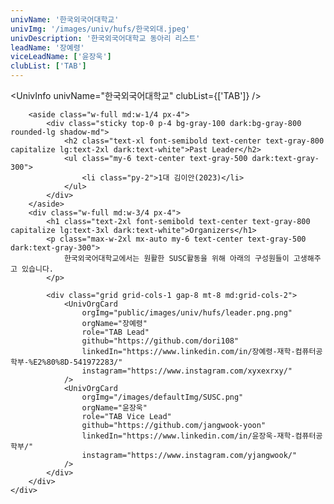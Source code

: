 ```yaml
---
univName: '한국외국어대학교'
univImg: '/images/univ/hufs/한국외대.jpeg'
univDescription: '한국외국어대학교 동아리 리스트'
leadName: '장예령'
viceLeadName: ['윤장욱']
clubList: ['TAB']
---
```



<UnivInfo
    univName="한국외국어대학교"
    clubList={['TAB']}
/>

<section class="bg-white dark:bg-gray-900">
    <div class="container mx-auto flex flex-wrap py-10 px-6">
        
        <aside class="w-full md:w-1/4 px-4">
            <div class="sticky top-0 p-4 bg-gray-100 dark:bg-gray-800 rounded-lg shadow-md">
                <h2 class="text-xl font-semibold text-center text-gray-800 capitalize lg:text-2xl dark:text-white">Past Leader</h2>
                <ul class="my-6 text-center text-gray-500 dark:text-gray-300">
                    <li class="py-2">1대 김이안(2023)</li>
                </ul>
            </div>
        </aside>
        <div class="w-full md:w-3/4 px-4">
            <h1 class="text-2xl font-semibold text-center text-gray-800 capitalize lg:text-3xl dark:text-white">Organizers</h1>
            <p class="max-w-2xl mx-auto my-6 text-center text-gray-500 dark:text-gray-300">
                한국외국어대학교에서는 원활한 SUSC활동을 위해 아래의 구성원들이 고생해주고 있습니다.
            </p>

            <div class="grid grid-cols-1 gap-8 mt-8 md:grid-cols-2">
                <UnivOrgCard 
                    orgImg="public/images/univ/hufs/leader.png.png"
                    orgName="장예령"
                    role="TAB Lead"
                    github="https://github.com/dori108"
                    linkedIn="https://www.linkedin.com/in/장예령-재학-컴퓨터공학부-%E2%80%8D-541972283/"
                    instagram="https://www.instagram.com/xyxexrxy/"
                />
                <UnivOrgCard 
                    orgImg="/images/defaultImg/SUSC.png"
                    orgName="윤장욱"
                    role="TAB Vice Lead"
                    github="https://github.com/jangwook-yoon"
                    linkedIn="https://www.linkedin.com/in/윤장욱-재학-컴퓨터공학부/"
                    instagram="https://www.instagram.com/yjangwook/"
                />
            </div>
        </div>
    </div>
</section>

